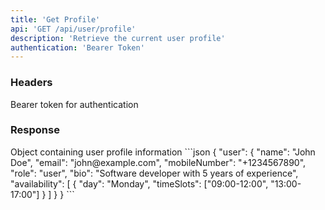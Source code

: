 ```yaml
---
title: 'Get Profile'
api: 'GET /api/user/profile'
description: 'Retrieve the current user profile'
authentication: 'Bearer Token'
---
```


### Headers

<ParamField header="Authorization" type="string" required>
  Bearer token for authentication
</ParamField>

### Response

<ResponseField name="user" type="object">
  Object containing user profile information
</ResponseField>

<ResponseExample>
```json
{
  "user": {
    "name": "John Doe",
    "email": "john@example.com",
    "mobileNumber": "+1234567890",
    "role": "user",
    "bio": "Software developer with 5 years of experience",
    "availability": [
      {
        "day": "Monday",
        "timeSlots": ["09:00-12:00", "13:00-17:00"]
      }
    ]
  }
}
```
</ResponseExample>
